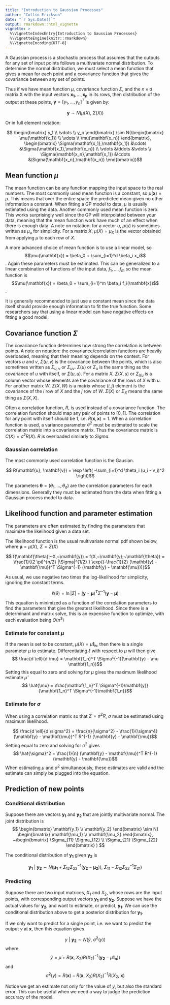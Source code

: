 ---
title: "Introduction to Gaussian Processes"
author: "Collin Erickson"
date: "`r Sys.Date()`"
output: rmarkdown::html_vignette
vignette: >
  %\VignetteIndexEntry{Introduction to Gaussian Processes}
  %\VignetteEngine{knitr::rmarkdown}
  %\VignetteEncoding{UTF-8}
---



A Gaussian process is a stochastic process that assumes that the 
outputs for any set of input points follows a multivariate normal distribution.
To determine the normal distribution, we must select a mean function that gives
a mean for each point and a covariance function that gives the covariance
between any set of points.

Thus if we have mean function $\mu$, covariance function $\Sigma$, and the $n \times d$ matrix X with the input vectors $\mathbf{x_1}, ..., \mathbf{x_n}$ in its rows, then distribution of the output at these points, $\mathbf{y} = [y_1, \ldots, y_n]^T$ is given by:

$$ \mathbf{y} \sim  N(\mu(X),~ \Sigma(X)) $$

Or in full element notation:

$$ \begin{bmatrix} y_1 \\ \vdots \\ y_n \end{bmatrix} \sim N(\begin{bmatrix} \mu(\mathbf{x_1}) \\ \vdots \\ \mu(\mathbf{x_n}) \end{bmatrix}, \begin{bmatrix} \Sigma(\mathbf{x_1},\mathbf{x_1}) &\cdots &\Sigma(\mathbf{x_1},\mathbf{x_n}) \\ \vdots &\ddots &\vdots \\ \Sigma(\mathbf{x_n},\mathbf{x_1}) &\cdots &\Sigma(\mathbf{x_n},\mathbf{x_n}) \end{bmatrix})$$


## Mean function $\mu$

The mean function can be any function mapping the input space to the real numbers.
The most commonly used mean function is a constant, so $\mu(\mathbf{x}) = \mu$.
This means that over the entire space the predicted mean given no other information
a constant.
When fitting a GP model to data, $\mu$ is usually estimated using the data.
Another commonly used mean function is zero.
This works surprisingly well since the GP will interpolated between your data,
meaning that the mean function work have much of an effect when there is enough data.
A note on notation: for a vector $u$, $\mu(u)$ is sometimes written as $\mu_u$ for simplicity.
For a matrix $X$, $\mu(X)=\mu_X$ is the vector obtained from applying $\mu$ to each row of $X$.

A more advanced choice of mean function is to use a linear model, so 
$$\mu(\mathbf{x}) = \beta_0 + \sum_{i=1}^d \beta_i x_i$$.
Again these parameters must be estimated.
This can be generalized to a linear combination of functions of the input data, 
$f_1, \ldots, f_m$ so the mean function is
$$\mu(\mathbf{x}) = \beta_0 + \sum_{i=1}^m \beta_i f_i(\mathbf{x})$$.

It is generally recommended to just use a constant mean since the data itself
should provide enough information to fit the true function.
Some researchers say that using a linear model can have negative effects
on fitting a good model.

## Covariance function $\Sigma$

The covariance function determines how strong the correlation is between points.
A note on notation: the covariance/correlation functions are heavily overloaded,
meaning that their meaning depends on the context.
For vectors $u$ and $v$, $\Sigma(u,v)$ is the covariance between the points,
which is also sometimes written as $\Sigma_{u,v}$ or $\Sigma_{uv}$.
$\Sigma(u)$ or $\Sigma_u$ is the same thing as the covariance of $u$ with
itself, or $\Sigma(u,u)$.
For a matrix $X$, $\Sigma(X,u)$ or $\Sigma_{Xu}$ is a column vector whose elements are the covariance
of the rows of $X$ with $u$.
For another matrix $W$, $\Sigma(X, W)$ is a matrix whose $(i,j)$ element is the
covariance of the $i$ row of $X$ and the $j$ row of $W$.
$\Sigma(X)$ or $\Sigma_X$ means the same thing as $\Sigma(X,X)$.

Often a correlation function, $R$, is used instead of a covariance function.
The correlation function should map any pair of points to $[0,1]$.
The correlation for any point with itself should be 1, i.e. $R(\mathbf{x}, \mathbf{x}) = 1$.
When a correlation function is used, a variance parameter $\sigma^2$ must be estimated to scale
the correlation matrix into a covariance matrix. 
Thus the covariance matrix is $C(X) = \hat{\sigma}^2 R(X)$.
$R$ is overloaded similarly to $Sigma$.

### Gaussian correlation

The most commonly used correlation function is the Gausian.

$$ R(\mathbf{u}, \mathbf{v}) = \exp \left( -\sum_{i=1}^d \theta_i (u_i - v_i)^2 \right)$$

The parameters $\mathbf{\theta} = (\theta_1, \ldots, \theta_d)$ are the 
correlation parameters for each dimensions.
Generally they must be estimated from the data when fitting a Gaussian process model to data.


## Likelihood function and parameter estimation

The parameters are often estimated by finding the parameters that maximize the likelihood given a data set.

The likelihood function is the usual multivariate normal pdf shown below, where $\mathbf{\mu} = \mu(X)$, $\Sigma = \Sigma(X)$

$$ f(\mathbf{\theta};~X,~\mathbf{y}) = f(X,~\mathbf{y};~\mathbf{\theta}) = \frac{1}{(2 \pi)^{n/2} |\Sigma|^{1/2} } \exp{(-\frac{1}{2} (\mathbf{y} - \mathbf{\mu})^T \Sigma^{-1} (\mathbf{y} - \mathbf{\mu}))}$$

As usual, we use negative two times the log-likelihood for simplicity, ignoring the constant terms.

$$ \ell(\theta) = \ln |\Sigma| + (\mathbf{y} - \mathbf{\mu})^T \Sigma^{-1} (\mathbf{y} - \mathbf{\mu})$$

This equation is minimized as a function of the correlation parameters to find the
parameters that give the greatest likelihood.
Since there is a determinant and matrix solve,
this is an expensive function to optimize, with each evaluation being $O(n^3)$

### Estimate for constant $\mu$

If the mean is set to be constant, $\mu(X) = \mu \mathbf{1_n}$, then there is 
a single parameter $\mu$ to estimate.
Differentiating $\ell$ with respect to $\mu$ will then give
$$ \frac{d \ell}{d \mu} = \mathbf{1_n}^T \Sigma^{-1}(\mathbf{y} - \mu \mathbf{1_n})$$
Setting this equal to zero and solving for $\mu$ gives the maximum likelihood estimate $\hat{\mu}$
$$ \hat{\mu} = \frac{\mathbf{1_n}^T \Sigma^{-1}\mathbf{y}}{\mathbf{1_n}^T \Sigma^{-1}\mathbf{1_n}}$$

### Estimate for $\sigma$

When using a correlation matrix so that $\Sigma = \sigma^2 R$, $\sigma$ must be estimated using maximum likelihood.

$$ \frac{d \ell}{d \sigma^2} = \frac{n}{\sigma^2} - \frac{1}{\sigma^4}(\mathbf{y} - \mathbf{\mu})^T R^{-1} (\mathbf{y} - \mathbf{\mu})$$
Setting equal to zero and solving for $\sigma^2$ gives
$$ \hat{\sigma}^2 = \frac{1}{n} (\mathbf{y} - \mathbf{\mu})^T R^{-1} (\mathbf{y} - \mathbf{\mu})$$
When estimating $\mu$ and $\sigma^2$ simultaneously, these estimates are valid and the
estimate can simply be plugged into the equation.



## Prediction of new points

### Conditional distribution

Suppose there are  vectors $\mathbf{y_1}$ and $\mathbf{y_2}$
that are jointly multivariate normal.
The joint distribution is
$$ \begin{bmatrix} \mathbf{y_1} \\ \mathbf{y_2} \end{bmatrix} \sim N(
\begin{bmatrix} \mathbf{\mu_1} \\ \mathbf{\mu_2} \end{bmatrix},
~\begin{bmatrix} \Sigma_{11} \Sigma_{12} \\ \Sigma_{21} \Sigma_{22} \end{bmatrix} )
$$

The conditional distribution of $\mathbf{y_1}$ given $\mathbf{y_2}$ is 

$$\mathbf{y_1} ~|~\mathbf{y_2} \sim 
N(\mathbf{\mu_1} + \Sigma_{12} \Sigma_{22}^{-1}( \mathbf{y_2} - \mathbf{\mu_2})),
~\Sigma_{11} - \Sigma_{12}\Sigma_{22}^{-1}\Sigma_{21})
$$


### Predicting

Suppose there are two input matrices, $X_1$ and $X_2$, whose rows are the input points,
with corresponding output vectors $\mathbf{y_1}$ and $\mathbf{y_2}$.
Suppose we have the actual values for $\mathbf{y_2}$,
and want to estimate, or predict, $\mathbf{y_1}$.
We can use the conditional distribution above to get a posterior distribution for $\mathbf{y_1}$.

If we only want to predict for a single point, i.e. we want to predict
the output $y$ at $\mathbf{x}$, then this equation gives

$$y ~|~\mathbf{y_2} \sim 
N(\hat{y},
~\hat{\sigma}^2(y))
$$
where
$$ \hat{y} = \hat{\mu} + R(\mathbf{x},~X_2) R(X_2)^{-1}( \mathbf{y_2} - \mu\mathbf{1_n})) $$
and
$$ \hat{\sigma}^2(y) = R(\mathbf{x}) - R(\mathbf{x},~X_2) R(X_2)^{-1} R(X_2,~\mathbf{x}) $$

Notice we get an estimate not only for the value of $y$,
but also the standard error.
This can be useful when we need a way to judge the prediction accuracy of the model.

